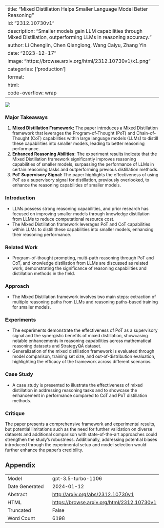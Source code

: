 
---
title: "Mixed Distillation Helps Smaller Language Model Better Reasoning"
id: "2312.10730v1"
description: "Smaller models gain LLM capabilities through Mixed Distillation, outperforming LLMs in reasoning accuracy."
author: Li Chenglin, Chen Qianglong, Wang Caiyu, Zhang Yin
date: "2023-12-17"
image: "https://browse.arxiv.org/html/2312.10730v1/x1.png"
categories: ['production']
format:
  html:
    code-overflow: wrap
---

![](https://browse.arxiv.org/html/2312.10730v1/x1.png)

### Major Takeaways
1. **Mixed Distillation Framework:** The paper introduces a Mixed Distillation framework that leverages the Program-of-Thought (PoT) and Chain-of-Thought (CoT) capabilities within large language models (LLMs) to distill these capabilities into smaller models, leading to better reasoning performance.
2. **Enhanced Reasoning Abilities:** The experiment results indicate that the Mixed Distillation framework significantly improves reasoning capabilities of smaller models, surpassing the performance of LLMs in certain reasoning tasks and outperforming previous distillation methods.
3. **PoT Supervisory Signal:** The paper highlights the effectiveness of using PoT as a supervisory signal for distillation, previously overlooked, to enhance the reasoning capabilities of smaller models.

### Introduction
- LLMs possess strong reasoning capabilities, and prior research has focused on improving smaller models through knowledge distillation from LLMs to reduce computational resource cost.
- The Mixed Distillation framework leverages PoT and CoT capabilities within LLMs to distill these capabilities into smaller models, enhancing their reasoning performance.

### Related Work
- Program-of-thought prompting, multi-path reasoning through PoT and CoT, and knowledge distillation from LLMs are discussed as related work, demonstrating the significance of reasoning capabilities and distillation methods in the field.

### Approach
- The Mixed Distillation framework involves two main steps: extraction of multiple reasoning paths from LLMs and reasoning paths-based training for smaller models.

### Experiments
- The experiments demonstrate the effectiveness of PoT as a supervisory signal and the synergistic benefits of mixed distillation, showcasing notable enhancements in reasoning capabilities across mathematical reasoning datasets and StrategyQA dataset.
- Generalization of the mixed distillation framework is evaluated through model comparison, training set size, and out-of-distribution evaluation, highlighting the efficacy of the framework across different scenarios.

### Case Study
- A case study is presented to illustrate the effectiveness of mixed distillation in addressing reasoning tasks and to showcase the enhancement in performance compared to CoT and PoT distillation methods.

### Critique
The paper presents a comprehensive framework and experimental results, but potential limitations such as the need for further validation on diverse datasets and additional comparison with state-of-the-art approaches could strengthen the study's robustness. Additionally, addressing potential biases introduced through the experimental setup and model selection would further enhance the paper's credibility.

## Appendix

|          |          |
|----------|----------|
| Model     | gpt-3.5-turbo-1106       |
| Date Generated     | 2024-01-12       |
| Abstract | [http://arxiv.org/abs/2312.10730v1](http://arxiv.org/abs/2312.10730v1)        |
| HTML     | [https://browse.arxiv.org/html/2312.10730v1](https://browse.arxiv.org/html/2312.10730v1)       |
| Truncated       | False       |
| Word Count       | 6198       |